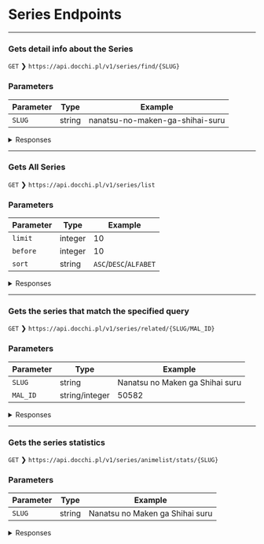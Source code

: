 # Series Endpoints

---

### Gets detail info about the Series

`GET` ❯ `https://api.docchi.pl/v1/series/find/{SLUG}`

### Parameters

| Parameter | Type   | Example                         |
| --------- | ------ | ------------------------------- |
| `SLUG`    | string | nanatsu-no-maken-ga-shihai-suru |

<details>
    <summary>Responses</summary>

#### Response `200`

```json
{
  "id": 1439,
  "mal_id": 50582,
  "ani_id": null,
  "adult_content": "false",
  "title": "Nanatsu no Maken ga Shihai suru",
  "title_en": "Reign of the Seven Spellblades",
  "slug": "nanatsu-no-maken-ga-shihai-suru",
  "description": "In the world of magic, there exist deadly irreversible techniques commonly known as spellblades. These sparse and elusive spells, along with their casters, are shrouded in mystery and only their absolute lethality is known to the masses.\n\nEvery year, the spring blossom signifies a new intake of students to the prestigious magic school Kimberly. With reactions of awe and bewilderment, a ceremonious parade complete with magical beasts welcomes the newcomers to the institution. Among them is the mysterious Oliver Horn, whose indifference changes to fascination as he notices a peculiar figure—a girl wearing strange attire equipped with a Japanese sword.\n\nFrom the entrance ceremony onward, Oliver realizes that not all is as it seems at Kimberly, as the emergence of labyrinths, monsters, and other threats endanger the new student body. Nanatsu no Maken ga Shihai suru explores the intertwined fates of two warriors as they uncover the dark truths that lurk within the walls of the academy. \n\n[Written by MAL Rewrite]",
  "cover": "https://cdn.myanimelist.net/images/anime/1906/135120l.jpg",
  "bg": null,
  "genres": ["Action", "Fantasy"],
  "broadcast_day": "Saturdays",
  "aired_from": "2023-07-08T00:00:00+00:00",
  "episodes": 12,
  "season": "summer",
  "season_year": 2023,
  "series_type": "TV",
  "ads": null,
  "modified": null
}
```

#### Response `404`

```json
{
  "message": "Not found Series ( nanatsu-no-maken-ga-shihai-suru )."
}
```

</details>

---

### Gets All Series

`GET` ❯ `https://api.docchi.pl/v1/series/list`

### Parameters

| Parameter | Type    | Example                |
| --------- | ------- | ---------------------- |
| `limit`   | integer | 10                     |
| `before`  | integer | 10                     |
| `sort`    | string  | `ASC`/`DESC`/`ALFABET` |

<details>
    <summary>Responses</summary>

#### Response `200`

```json
[
  {
    "mal_id": 52034,
    "adult_content": "false",
    "title": "\"Oshi no Ko\"",
    "title_en": "My Star",
    "slug": "oshi-no-ko",
    "cover": "https://cdn.myanimelist.net/images/anime/1812/134736l.jpg",
    "genres": ["Drama", "Supernatural", "Seinen"],
    "broadcast_day": "Wednesdays",
    "aired_from": "2023-04-12T00:00:00+00:00",
    "episodes": 11,
    "season": "spring",
    "season_year": 2023,
    "series_type": "TV"
  },
  {
    "mal_id": 55791,
    "adult_content": "false",
    "title": "\"Oshi no Ko\" 2nd Season",
    "title_en": "[Oshi No Ko] 2nd Season",
    "slug": "oshi-no-ko-2nd-season",
    "cover": "https://cdn.myanimelist.net/images/anime/1477/136727l.jpg",
    "genres": ["Drama", "Supernatural", "Seinen"],
    "broadcast_day": null,
    "aired_from": null,
    "episodes": null,
    "season": "Nieznany",
    "season_year": 0,
    "series_type": "TV"
  },
  {
    "mal_id": 51723,
    "adult_content": "true",
    "title": "#Ima made de Ichiban Yokatta Sex The Animation",
    "title_en": "#Ima made de Ichiban Yokatta Sex The Animation",
    "slug": "ima-made-de-ichiban-yokatta-sex-the-animation",
    "cover": "https://cdn.myanimelist.net/images/anime/1713/123417l.jpg",
    "genres": ["Hentai"],
    "broadcast_day": null,
    "aired_from": "2022-06-24T00:00:00+00:00",
    "episodes": 2,
    "season": "Nieznany",
    "season_year": 0,
    "series_type": "OVA"
  },
  {
    "mal_id": 40658,
    "adult_content": "true",
    "title": "** Kouhai",
    "title_en": "Assisted Mating",
    "slug": "-kouhai",
    "cover": "https://cdn.myanimelist.net/images/anime/1839/104009l.jpg",
    "genres": ["Fantasy", "Hentai", "Harem"],
    "broadcast_day": null,
    "aired_from": "2020-01-31T00:00:00+00:00",
    "episodes": 8,
    "season": "Nieznany",
    "season_year": 0,
    "series_type": "OVA"
  }
]
```

</details>

---

### Gets the series that match the specified query

`GET` ❯ `https://api.docchi.pl/v1/series/related/{SLUG/MAL_ID}`

### Parameters

| Parameter | Type   | Example                         |
| --------- | ------ | ------------------------------- |
| `SLUG`    | string | Nanatsu no Maken ga Shihai suru |
| `MAL_ID`    | string/integer | 50582 |

<details>
    <summary>Responses</summary>

#### Response `200`

```json
[{
    "mal_id": 50582,
    "ani_id": null,
    "title": "Nanatsu no Maken ga Shihai suru",
    "title_en": "Reign of the Seven Spellblades",
    "slug": "nanatsu-no-maken-ga-shihai-suru",
    "cover": "https://cdn.myanimelist.net/images/anime/1906/135120l.jpg",
    "adult_content": "false",
    "series_type": "TV",
    "episodes": 12,
    "season": "summer",
    "season_year": 2023
}]
```

#### Response `200` (404)

```json
[]
```

</details>

---

### Gets the series statistics

`GET` ❯ `https://api.docchi.pl/v1/series/animelist/stats/{SLUG}`

### Parameters

| Parameter | Type   | Example                         |
| --------- | ------ | ------------------------------- |
| `SLUG`    | string | Nanatsu no Maken ga Shihai suru |

<details>
    <summary>Responses</summary>

#### Response `200`

```json
[{
        "status": "1",
        "count": 82
    },
    {
        "status": "2",
        "count": 1
    },
    {
        "status": "4",
        "count": 27
    }
]
```

#### Response `404`

```json
{
    "message": "Not found Series ( nanatsu-no-maken-ga-shihai-suru )."
}
```

</details>